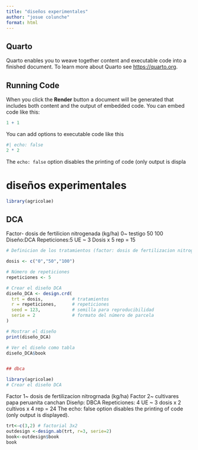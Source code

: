 ```yaml
---
title: "diseños experimentales"
author: "josue colunche"
format: html
---
```


## Quarto

Quarto enables you to weave together content and executable code into a finished document. To learn more about Quarto see <https://quarto.org>.

## Running Code

When you click the **Render** button a document will be generated that includes both content and the output of embedded code. You can embed code like this:

```r
1 + 1
```

You can add options to executable code like this




```r
#| echo: false
2 * 2
```

The `echo: false` option disables the printing of code (only output is displa

# diseños experimentales 
```r
library(agricolae)
```

## DCA
Factor- dosis de fertilicion nitrogenada (kg/ha)
0~ testigo
50
100
Diseño:DCA
Repeticiones:5
UE ~ 3 Dosis x 5 rep = 15
```r
# Definicion de los tratamientos (factor: dosis de fertilizacion nitrogenada) 

dosis <- c("0","50","100")

# Número de repeticiones
repeticiones <- 5

# Crear el diseño DCA
diseño_DCA <- design.crd(
  trt = dosis,           # tratamientos
  r = repeticiones,      # repeticiones
  seed = 123,            # semilla para reproducibilidad
  serie = 2              # formato del número de parcela
)

# Mostrar el diseño
print(diseño_DCA)

# Ver el diseño como tabla
diseño_DCA$book


## dbca
```


```r
library(agricolae)
# Crear el diseño DCA
```
Factor 1~ dosis de fertilizacion nitrogrnada (kg/ha)
Factor 2~ cultivares papa 
peruanita
canchan
Diseñp: DBCA
Repeticiones: 4
UE ~ 3 dosis x 2 cultivos x 4 rep = 24
The echo: false option disables the printing of code (only output is displayed).
```r
trt<-c(3,2) # factorial 3x2    
outdesign <-design.ab(trt, r=3, serie=2)
book<-outdesign$book
book
```

